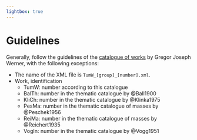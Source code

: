 ```yaml
---
lightbox: true
---
```


# Guidelines {.unnumbered}

Generally, follow the guidelines of the [catalogue of works](https://www.gregor-joseph-werner.at/guidelines.html) by Gregor Joseph Werner, with the following exceptions:

- The name of the XML file is `TumW_[group]_[number].xml`.
- Work, identification
  - TumW: number according to this catalogue 
  - BalTh: number in the thematic catalogue by @Ball1900
  - KliCh: number in the thematic catalogue by @Klinka1975
  - PesMa: number in the thematic catalogue of masses by @Peschek1956
  - ReiMa: number in the thematic catalogue of masses by @Reichert1935
  - VogIn: number in the thematic catalogue by @Vogg1951

